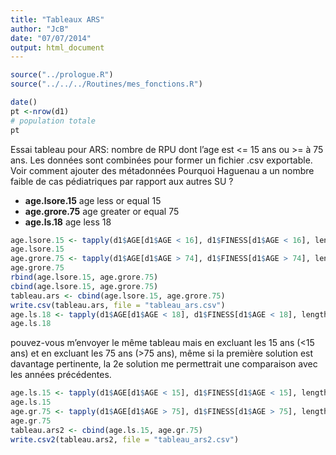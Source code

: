 ```yaml
---
title: "Tableaux ARS"
author: "JcB"
date: "07/07/2014"
output: html_document
---
```


```r
source("../prologue.R")
source("../../../Routines/mes_fonctions.R")

date()
pt <-nrow(d1)
# population totale
pt
```
Essai tableau pour ARS: nombre de RPU dont l'age est <= 15 ans ou >= à 75 ans.
Les données sont combinées pour former un fichier .csv exportable. Voir comment ajouter des métadonnées
Pourquoi Haguenau a un nombre faible de cas pédiatriques par rapport aux autres SU ?

- __age.lsore.15__ age less or equal 15
- __age.grore.75__ age greater or equal 75
- __age.ls.18__ age less 18

```r
age.lsore.15 <- tapply(d1$AGE[d1$AGE < 16], d1$FINESS[d1$AGE < 16], length)
age.lsore.15
age.grore.75 <- tapply(d1$AGE[d1$AGE > 74], d1$FINESS[d1$AGE > 74], length)
age.grore.75
rbind(age.lsore.15, age.grore.75)
cbind(age.lsore.15, age.grore.75)
tableau.ars <- cbind(age.lsore.15, age.grore.75)
write.csv(tableau.ars, file = "tableau_ars.csv")
age.ls.18 <- tapply(d1$AGE[d1$AGE < 18], d1$FINESS[d1$AGE < 18], length)
age.ls.18

```
pouvez-vous m'envoyer le même tableau mais en excluant les 15 ans (<15 ans) et en excluant les 75 ans (>75 ans), même si la première solution est davantage pertinente, la 2e solution me permettrait une comparaison avec les années précédentes. 

```r
age.ls.15 <- tapply(d1$AGE[d1$AGE < 15], d1$FINESS[d1$AGE < 15], length)
age.ls.15
age.gr.75 <- tapply(d1$AGE[d1$AGE > 75], d1$FINESS[d1$AGE > 75], length)
age.gr.75
tableau.ars2 <- cbind(age.ls.15, age.gr.75)
write.csv2(tableau.ars2, file = "tableau_ars2.csv")

```

